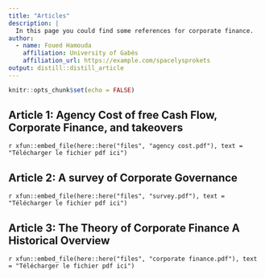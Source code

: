 ```yaml
---
title: "Articles"
description: |
  In this page you could find some references for corporate finance.
author:
  - name: Foued Hamouda 
    affiliation: University of Gabès
    affiliation_url: https://example.com/spacelysprokets
output: distill::distill_article
---
```

<!-- <style type="text/css"> -->

<!-- h1 { /* Header 2 */ -->
<!--     font-size: 15px; -->
<!--     color: DarkBlue; -->
<!--     font-weight: bold; -->
<!-- } -->

<!-- </style> -->

```r
knitr::opts_chunk$set(echo = FALSE)
```

## Article 1: Agency Cost of free Cash Flow, Corporate Finance, and takeovers

<div class="contributor_org">

`r xfun::embed_file(here::here("files", "agency cost.pdf"), text = "Télécharger le fichier pdf ici")`
</div>


## Article 2: A survey of Corporate Governance

<div class="contributor_org">

`r xfun::embed_file(here::here("files", "survey.pdf"), text = "Télécharger le fichier pdf ici")`
</div>

## Article 3: The Theory of Corporate Finance A Historical Overview

<div class="contributor_org">

`r xfun::embed_file(here::here("files", "corporate finance.pdf"), text = "Télécharger le fichier pdf ici")`
</div>







